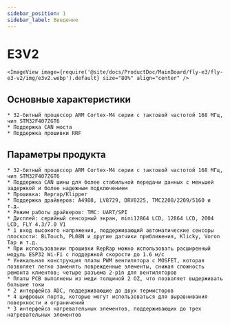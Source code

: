 ```yaml
---
sidebar_position: 1
sidebar_label: Введение
---
```




# E3V2

    <ImageView image={require('@site/docs/ProductDoc/MainBoard/fly-e3/fly-e3-v2/img/e3v2.webp').default} size="80%" align="center" />

## Основные характеристики

    * 32-битный процессор ARM Cortex-M4 серии с тактовой частотой 168 МГц, чип STM32F407ZGT6
    * Поддержка CAN моста
    * Поддержка прошивки RRF



## Параметры продукта

    * 32-битный процессор ARM Cortex-M4 серии с тактовой частотой 168 МГц, чип STM32F407ZGT6
    * Поддержка CAN шины для более стабильной передачи данных с меньшей задержкой и более надежным подключением
    * Прошивка: Reprap/Klipper
    * Поддержка драйверов: A4988, LV8729, DRV8225, TMC2208/2209/5160 и т.д.
    * Режим работы драйверов: TMC: UART/SPI
    * Дисплей: серийный сенсорный экран, mini12864 LCD, 12864 LCD, 2004 LCD, FLY 4.3/7.0 V1
    * 1 вход высокого напряжения, поддерживающий автоматические сенсоры плоскости: BLTouch, PL08N и другие датчики приближения, Klicky, Voron Tap и т.д.
    * При использовании прошивки RepRap можно использовать расширенный модуль ESP32 Wi-Fi с поддержкой скорости до 1.6 м/с
    * Уникальная конструкция платы PWM вентилятора с MOSFET, которая позволяет легко заменять поврежденные элементы, снижая сложность ремонта клиентов; четыре разъема 2-pin для вентиляторов
    * Платы PCB выполнены из меди толщиной 2 OZ, что позволяет выдерживать большие токи
    * 2 интерфейса ADC, поддерживающие до двух термисторов
    * 4 цифровых порта, которые могут использоваться для выравнивания поверхности и ограничений
    * 3 интерфейса нагревательных элементов, поддерживающих до трех нагревательных элементов
